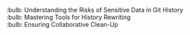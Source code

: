 :bulb: Understanding the Risks of Sensitive Data in Git History<br>
:bulb: Mastering Tools for History Rewriting<br>
:bulb: Ensuring Collaborative Clean-Up